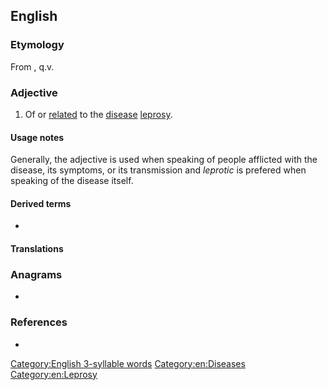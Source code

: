 ==English==

===Etymology===
From {{suffix|en|leprosy|otic}}, q.v.

===Adjective===
{{en-adj}}

# Of or [[related]] to the [[disease]] [[leprosy]].

====Usage notes====
Generally, the adjective {{m|en|leprous}} is used when speaking of people afflicted with the disease, its symptoms, or its transmission and ''leprotic'' is prefered when speaking of the disease itself.

====Derived terms====
* {{l|en|antileprotic}}

====Translations====
{{trans-see|leprous}}

===Anagrams===
* {{anagrams|en|a=ceiloprt|periclot|petrolic|plerotic}}

===References===
* {{R:Merriam-Webster Online|leprosy}}

[[Category:English 3-syllable words]]
[[Category:en:Diseases]]
[[Category:en:Leprosy]]